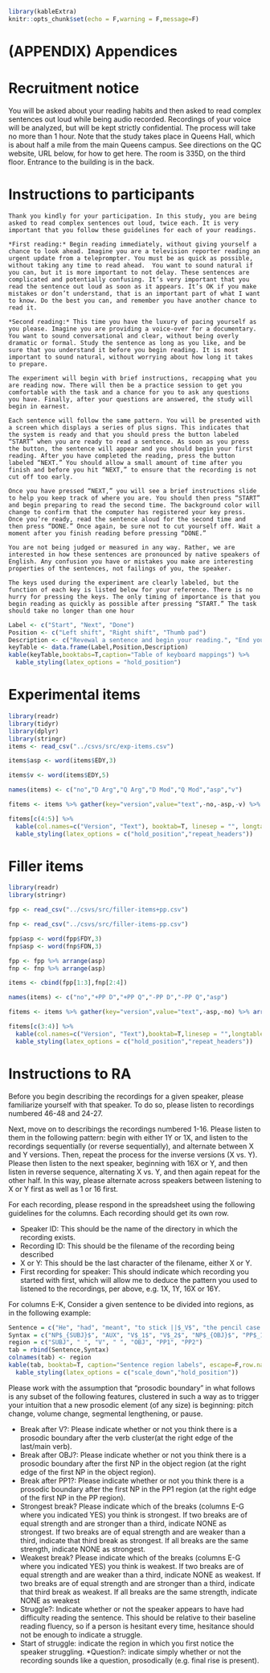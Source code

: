 ```r
library(kableExtra)
knitr::opts_chunk$set(echo = F,warning = F,message=F)
```

\newpage

# (APPENDIX) Appendices {-}

# Recruitment notice {#rec}

You will be asked about your reading habits and then asked to read complex sentences out loud while being audio recorded. Recordings of your voice will be analyzed, but will be kept strictly confidential. The process will take no more than 1 hour. Note that the study takes place in Queens Hall, which is about half a mile from the main Queens campus. See directions on the QC website, URL below, for how to get here. The room is 335D, on the third floor. Entrance to the building is in the back. 

\newpage 


# Instructions to participants {#instr}

    Thank you kindly for your participation. In this study, you are being asked to read complex sentences out loud, twice each. It is very important that you follow these guidelines for each of your readings.
    
    *First reading:* Begin reading immediately, without giving yourself a chance to look ahead. Imagine you are a television reporter reading an urgent update from a teleprompter. You must be as quick as possible, without taking any time to read ahead.  You want to sound natural if you can, but it is more important to not delay. These sentences are complicated and potentially confusing. It’s very important that you read the sentence out loud as soon as it appears. It’s OK if you make mistakes or don’t understand, that is an important part of what I want to know. Do the best you can, and remember you have another chance to read it. 
    
    *Second reading:* This time you have the luxury of pacing yourself as you please. Imagine you are providing a voice-over for a documentary. You want to sound conversational and clear, without being overly dramatic or formal. Study the sentence as long as you like, and be sure that you understand it before you begin reading. It is most important to sound natural, without worrying about how long it takes to prepare.
    
    The experiment will begin with brief instructions, recapping what you are reading now. There will then be a practice session to get you comfortable with the task and a chance for you to ask any questions you have. Finally, after your questions are answered, the study will begin in earnest.
    
    Each sentence will follow the same pattern. You will be presented with a screen which displays a series of plus signs. This indicates that the system is ready and that you should press the button labeled “START” when you are ready to read a sentence. As soon as you press the button, the sentence will appear and you should begin your first reading. After you have completed the reading, press the button labeled “NEXT.” You should allow a small amount of time after you finish and before you hit “NEXT,” to ensure that the recording is not cut off too early. 
    
    Once you have pressed “NEXT,” you will see a brief instructions slide to help you keep track of where you are. You should then press “START” and begin preparing to read the second time. The background color will change to confirm that the computer has registered your key press. Once you’re ready, read the sentence aloud for the second time and then press “DONE.” Once again, be sure not to cut yourself off. Wait a moment after you finish reading before pressing “DONE.”
    
    You are not being judged or measured in any way. Rather, we are interested in how these sentences are pronounced by native speakers of English. Any confusion you have or mistakes you make are interesting properties of the sentences, not failings of you, the speaker.
    
    The keys used during the experiment are clearly labeled, but the function of each key is listed below for your reference. There is no hurry for pressing the keys. The only timing of importance is that you begin reading as quickly as possible after pressing “START.” The task should take no longer than one hour

```r
Label <- c("Start", "Next", "Done")
Position <- c("Left shift", "Right shift", "Thumb pad")
Description <- c("Revewal a sentence and begin your reading.", "End your first reading.", "End your second reading and prepare for the next sentence.")
keyTable <- data.frame(Label,Position,Description)
kable(keyTable,booktabs=T,caption="Table of keyboard mappings") %>%
  kable_styling(latex_options = "hold_position")

```

\newpage 

# Experimental items {#appExp}

```r
library(readr)
library(tidyr)
library(dplyr)
library(stringr)
items <- read_csv("../csvs/src/exp-items.csv") 

items$asp <- word(items$EDY,3)

items$v <- word(items$EDY,5)

names(items) <- c("no","D Arg","Q Arg","D Mod","Q Mod","asp","v")

fitems <- items %>% gather(key="version",value="text",-no,-asp,-v) %>% arrange(asp,v,version,text) 

fitems[c(4:5)] %>% 
  kable(col.names=c("Version", "Text"), booktab=T, linesep = "", longtable=T) %>% 
  kable_styling(latex_options = c("hold_position","repeat_headers"))
```
\newpage 

# Filler items {#appFill}

```r
library(readr)
library(stringr)

fpp <- read_csv("../csvs/src/filler-items+pp.csv")

fnp <- read_csv("../csvs/src/filler-items-pp.csv")

fpp$asp <- word(fpp$FDY,3)
fnp$asp <- word(fnp$FDN,3)

fpp <- fpp %>% arrange(asp) 
fnp <- fnp %>% arrange(asp) 

items <- cbind(fpp[1:3],fnp[2:4])

names(items) <- c("no","+PP D","+PP Q","-PP D","-PP Q","asp")

fitems <- items %>% gather(key="version",value="text",-asp,-no) %>% arrange(asp,no,version) 

fitems[c(3:4)] %>% 
  kable(col.names=c("Version", "Text"),booktab=T,linesep = "",longtable=T) %>% 
  kable_styling(latex_options = c("hold_position","repeat_headers"))
```
\newpage 

# Instructions to RA {#RA}

Before you begin describing the recordings for a given speaker, please familiarize yourself with that speaker. To do so, please listen to recordings numbered 46-48 and 24-27.

Next, move on to describings the recordings numbered 1-16. Please listen to them in the following pattern: begin with either 1Y or 1X, and listen to the recordings sequentially (or reverse sequentially), and alternate between X and Y versions. Then, repeat the process for the inverse versions (X vs. Y). Please then listen to the next speaker, beginning with 16X or Y, and then listen in reverse sequence, alternating X vs. Y, and then again repeat for the other half. In this way, please alternate across speakers between listening to X or Y first as well as 1 or 16 first.

For each recording, please respond in the spreadsheet using the following guidelines for the columns. Each recording should get its own row.

  * Speaker ID: This should be the name of the directory in which the recording exists.
  * Recording ID: This should be the filename of the recording being described
  * X or Y: This should be the last character of the filename, either X or Y.
  * First recording for speaker: This should indicate which recording you started with first, which will allow me to deduce the pattern you used to listened to the recordings, per above, e.g. 1X, 1Y, 16X or 16Y.

For columns E-K, Consider a given sentence to be divided into regions, as in the following example:

```r
Sentence = c("He", "had", "meant", "to stick ||$_V$", "the pencil case ||$_{OBJ}$", "in the cabinet ||$_{PP1}$", "into his book bag.")
Syntax = c("NP$_{SUBJ}$", "AUX", "V$_1$", "V$_2$", "NP$_{OBJ}$", "PP$_1$", "PP$_2$")
region = c("SUBJ", " ", "V", " ", "OBJ", "PP1", "PP2")
tab = rbind(Sentence,Syntax)
colnames(tab) <- region
kable(tab, booktab=T, caption="Sentence region labels", escape=F,row.names = F) %>% 
  kable_styling(latex_options = c("scale_down","hold_position"))

```

Please work with the assumption that “prosodic boundary” in what follows is any subset of the following features, clustered in such a way as to trigger your intuition that a new prosodic element (of any size) is beginning: pitch change, volume change, segmental lengthening, or pause.

  * Break after V?: Please indicate whether or not you think there is a prosodic boundary after the verb cluster(at the right edge of the last/main verb).
  * Break after OBJ?: Please indicate whether or not you think there is a prosodic boundary after the first NP in the object region (at the right edge of the first NP in the object region).
  * Break after PP1?: Please indicate whether or not you think there is a prosodic boundary after the first NP in the PP1 region (at the right edge of the first NP in the PP region).
  * Strongest break? Please indicate which of the breaks (columns E-G where you indicated YES) you think is strongest. If two breaks are of equal strength and are stronger than a third, indicate NONE as strongest. If two breaks are of equal strength and are weaker than a third, indicate that third break as strongest. If all breaks are the same strength, indicate NONE as strongest.
  * Weakest break? Please indicate which of the breaks (columns E-G where you indicated YES) you think is weakest. If two breaks are of equal strength and are weaker than a third, indicate NONE as weakest. If two breaks are of equal strength and are stronger than a third, indicate that third break as weakest. If all breaks are the same strength, indicate NONE as weakest
  * Struggle?: Indicate whether or not the speaker appears to have had difficulty reading the sentence. This should be relative to their baseline reading fluency, so if a person is hesitant every time, hesitance should not be enough to indicate a struggle.
  * Start of struggle: indicate the region in which you first notice the speaker struggling.
  *Question?: indicate simply whether or not the recording sounds like a question, prosodically (e.g. final rise is present).


\clearpage


